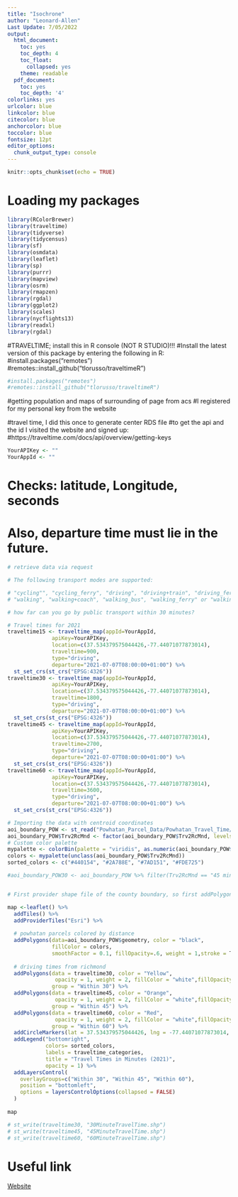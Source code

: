 ```yaml
---
title: "Isochrone"
author: "Leonard-Allen"
Last Update: 7/05/2022
output:
  html_document:
    toc: yes
    toc_depth: 4
    toc_float:
      collapsed: yes
    theme: readable
  pdf_document:
    toc: yes
    toc_depth: '4'
colorlinks: yes
urlcolor: blue
linkcolor: blue
citecolor: blue
anchorcolor: blue
toccolor: blue
fontsize: 12pt
editor_options: 
  chunk_output_type: console
---
```


```r
knitr::opts_chunk$set(echo = TRUE)
```


# Loading my packages

```r
library(RColorBrewer)
library(traveltime)
library(tidyverse)
library(tidycensus)
library(sf)
library(osmdata)
library(leaflet)
library(sp)
library(purrr)
library(mapview)
library(osrm)
library(rmapzen)
library(rgdal)
library(ggplot2)
library(scales)
library(nycflights13)
library(readxl)
library(rgdal)
```

#TRAVELTIME; install this in R console (NOT R STUDIO)!!!
#Install the latest version of this package by entering the following in R:
#install.packages("remotes")
#remotes::install_github("tlorusso/traveltimeR")

```r
#install.packages("remotes")
#remotes::install_github("tlorusso/traveltimeR")
```



#getting population and maps of surrounding of page from acs
#I registered for my personal key from the website

##############
#travel time, I did this once to generate center RDS file
#to get the api and the id I visited the website and signed up:
#https://traveltime.com/docs/api/overview/getting-keys

```r

YourAPIKey <- ""
YourAppId <- ""

```

# Checks: latitude, Longitude, seconds
# Also, departure time must lie in the future.

```r
# retrieve data via request 

# The following transport modes are supported:

# "cycling"", "cycling_ferry", "driving", "driving+train", "driving_ferry", "public_transport", 
# "walking", "walking+coach", "walking_bus", "walking_ferry" or "walking_train".

# how far can you go by public transport within 30 minutes?

# Travel times for 2021
traveltime15 <- traveltime_map(appId=YourAppId,
              apiKey=YourAPIKey,
              location=c(37.534379575044426,-77.44071077873014),
              traveltime=900,
              type="driving",
              departure="2021-07-07T08:00:00+01:00") %>%
  st_set_crs(st_crs("EPSG:4326"))
traveltime30 <- traveltime_map(appId=YourAppId,
              apiKey=YourAPIKey,
              location=c(37.534379575044426,-77.44071077873014),
              traveltime=1800,
              type="driving",
              departure="2021-07-07T08:00:00+01:00") %>%
  st_set_crs(st_crs("EPSG:4326"))
traveltime45 <- traveltime_map(appId=YourAppId,
              apiKey=YourAPIKey,
              location=c(37.534379575044426,-77.44071077873014),
              traveltime=2700,
              type="driving",
              departure="2021-07-07T08:00:00+01:00") %>%
  st_set_crs(st_crs("EPSG:4326"))
traveltime60 <- traveltime_map(appId=YourAppId,
              apiKey=YourAPIKey,
              location=c(37.534379575044426,-77.44071077873014),
              traveltime=3600,
              type="driving",
              departure="2021-07-07T08:00:00+01:00") %>%
  st_set_crs(st_crs("EPSG:4326"))
```

```r
# Importing the data with centroid coordinates
aoi_boundary_POW <- st_read("Powhatan_Parcel_Data/Powhatan_Travel_Time/Powhatan_Travel_Times.shp") %>% st_transform(crs = st_crs("EPSG:4326"))
aoi_boundary_POW$Trv2RcMnd <- factor(aoi_boundary_POW$Trv2RcMnd, levels = c("30 minutes", "45 minutes", "One hour", "More than an hour"))
# Custom color palette
mypalette <- colorBin(palette = "viridis", as.numeric(aoi_boundary_POW$Trv2RcMnd), bins = 5)
colors <- mypalette(unclass(aoi_boundary_POW$Trv2RcMnd))
sorted_colors <- c("#440154", "#2A788E", "#7AD151", "#FDE725")

#aoi_boundary_POW30 <- aoi_boundary_POW %>% filter(Trv2RcMnd == "45 minutes")


# First provider shape file of the county boundary, so first addPolygons

map <-leaflet() %>%
  addTiles() %>%
  addProviderTiles("Esri") %>%  
  
  # powhatan parcels colored by distance
  addPolygons(data=aoi_boundary_POW$geometry, color = "black",
              fillColor = colors,
              smoothFactor = 0.1, fillOpacity=.6, weight = 1,stroke = T, ) %>%
  
  # driving times from richmond
  addPolygons(data = traveltime30, color = "Yellow",
               opacity = 1, weight = 2, fillColor = "white",fillOpacity = .1, 
              group = "Within 30") %>%
  addPolygons(data = traveltime45, color = "Orange",
               opacity = 1, weight = 2, fillColor = "white",fillOpacity = .1,
              group = "Within 45") %>%
  addPolygons(data = traveltime60, color = "Red",
               opacity = 1, weight = 2, fillColor = "white",fillOpacity = .1,
              group = "Within 60") %>%
  addCircleMarkers(lat = 37.534379575044426, lng = -77.44071077873014, label = "Richmond") %>%
  addLegend("bottomright", 
            colors= sorted_colors,
            labels = traveltime_categories,
            title = "Travel Times in Minutes (2021)", 
            opacity = 1) %>%
  addLayersControl(
    overlayGroups=c("Within 30", "Within 45", "Within 60"),
    position = "bottomleft",
    options = layersControlOptions(collapsed = FALSE)
  )
  
map
```

```r
# st_write(traveltime30, "30MinuteTravelTime.shp")
# st_write(traveltime45, "45MinuteTravelTime.shp")
# st_write(traveltime60, "60MinuteTravelTime.shp")
```




# Useful link

[Website](https://tlorusso.github.io/traveltime/vignette.html#:~:text=traveltime%20%2D%20a%20Traveltime%20API%20Wrapper%20for%20R,-1%20Querying%20the&text=The%20isochrones%20display%20how%20far,modes%20of%20transport%20are%20supported.&text=For%20non%2Dcommercial%20use%20the,max%2030%20queries%20per%20min)